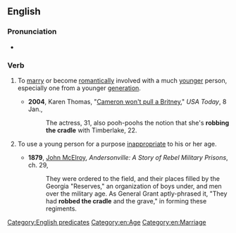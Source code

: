 ==English==

===Pronunciation===
* {{audio|en|En-au-rob the cradle.ogg|Audio (AU)}}

===Verb===
{{en-verb|*}}

# {{lb|en|idiomatic|disapproving}} To [[marry]] or become [[romantically]] involved with a much [[younger]] person, especially one from a younger [[generation]].
#* '''2004''', Karen Thomas, "[http://www.usatoday.com/life/people/2004-01-08-cameron-britney_x.htm Cameron won't pull a Britney]," ''USA Today'', 8 Jan.,
#*: The actress, 31, also pooh-poohs the notion that she's '''robbing the cradle''' with Timberlake, 22.
# {{lb|en|idiomatic|disapproving}} To use a young person for a purpose [[inappropriate]] to his or her age.
#* '''1879''', [[w:John_McElroy|John McElroy]], ''Andersonville: A Story of Rebel Military Prisons'', ch. 29,
#*: They were ordered to the field, and their places filled by the Georgia "Reserves," an organization of boys under, and men over the military age. As General Grant aptly-phrased it, "They had '''robbed the cradle''' and the grave," in forming these regiments.

[[Category:English predicates]]
[[Category:en:Age]]
[[Category:en:Marriage]]